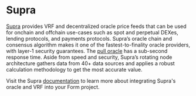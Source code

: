 # Supra

[Supra](https://supraoracles.com/) provides VRF and decentralized oracle price feeds that can be used for onchain and offchain use-cases such as spot and perpetual DEXes, lending protocols, and payments protocols. Supra’s oracle chain and consensus algorithm makes it one of the fastest-to-finality oracle providers, with layer-1 security guarantees. The [pull oracle](https://supraoracles.com/docs/data-feeds/pull-model/) has a sub-second response time. Aside from speed and security, Supra’s rotating node architecture gathers data from 40+ data sources and applies a robust calculation methodology to get the most accurate value.

Visit the Supra [documentation](https://supraoracles.com/docs/) to learn more about integrating Supra's oracle and VRF into your Form project.